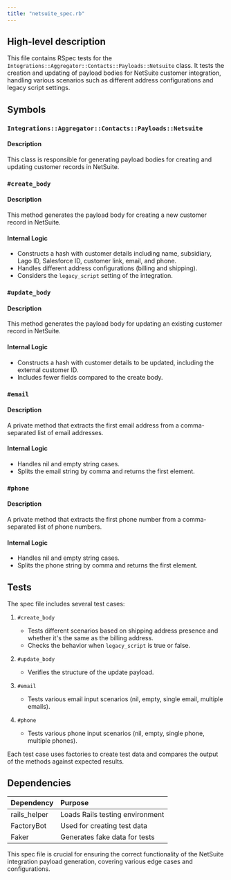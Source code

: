 ```yaml
---
title: "netsuite_spec.rb"
---
```


## High-level description
This file contains RSpec tests for the `Integrations::Aggregator::Contacts::Payloads::Netsuite` class. It tests the creation and updating of payload bodies for NetSuite customer integration, handling various scenarios such as different address configurations and legacy script settings.

## Symbols

### `Integrations::Aggregator::Contacts::Payloads::Netsuite`
#### Description
This class is responsible for generating payload bodies for creating and updating customer records in NetSuite.

### `#create_body`
#### Description
This method generates the payload body for creating a new customer record in NetSuite.

#### Internal Logic
- Constructs a hash with customer details including name, subsidiary, Lago ID, Salesforce ID, customer link, email, and phone.
- Handles different address configurations (billing and shipping).
- Considers the `legacy_script` setting of the integration.

### `#update_body`
#### Description
This method generates the payload body for updating an existing customer record in NetSuite.

#### Internal Logic
- Constructs a hash with customer details to be updated, including the external customer ID.
- Includes fewer fields compared to the create body.

### `#email`
#### Description
A private method that extracts the first email address from a comma-separated list of email addresses.

#### Internal Logic
- Handles nil and empty string cases.
- Splits the email string by comma and returns the first element.

### `#phone`
#### Description
A private method that extracts the first phone number from a comma-separated list of phone numbers.

#### Internal Logic
- Handles nil and empty string cases.
- Splits the phone string by comma and returns the first element.

## Tests

The spec file includes several test cases:

1. `#create_body`
   - Tests different scenarios based on shipping address presence and whether it's the same as the billing address.
   - Checks the behavior when `legacy_script` is true or false.

2. `#update_body`
   - Verifies the structure of the update payload.

3. `#email`
   - Tests various email input scenarios (nil, empty, single email, multiple emails).

4. `#phone`
   - Tests various phone input scenarios (nil, empty, single phone, multiple phones).

Each test case uses factories to create test data and compares the output of the methods against expected results.

## Dependencies
| Dependency | Purpose |
|:-----------|:--------|
| rails_helper | Loads Rails testing environment |
| FactoryBot | Used for creating test data |
| Faker | Generates fake data for tests |

This spec file is crucial for ensuring the correct functionality of the NetSuite integration payload generation, covering various edge cases and configurations.